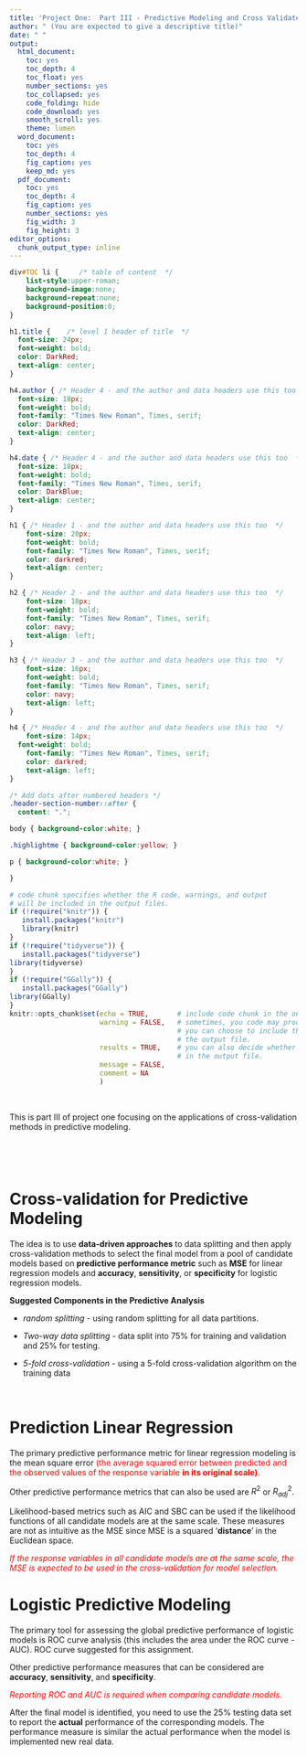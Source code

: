 ---
title: 'Project One:  Part III - Predictive Modeling and Cross Validaton'
author: " (You are expected to give a descriptive title)"
date: " "
output:
  html_document: 
    toc: yes
    toc_depth: 4
    toc_float: yes
    number_sections: yes
    toc_collapsed: yes
    code_folding: hide
    code_download: yes
    smooth_scroll: yes
    theme: lumen
  word_document: 
    toc: yes
    toc_depth: 4
    fig_caption: yes
    keep_md: yes
  pdf_document: 
    toc: yes
    toc_depth: 4
    fig_caption: yes
    number_sections: yes
    fig_width: 3
    fig_height: 3
editor_options: 
  chunk_output_type: inline
---

```{css, echo = FALSE}
div#TOC li {     /* table of content  */
    list-style:upper-roman;
    background-image:none;
    background-repeat:none;
    background-position:0;
}

h1.title {    /* level 1 header of title  */
  font-size: 24px;
  font-weight: bold;
  color: DarkRed;
  text-align: center;
}

h4.author { /* Header 4 - and the author and data headers use this too  */
  font-size: 18px;
  font-weight: bold;
  font-family: "Times New Roman", Times, serif;
  color: DarkRed;
  text-align: center;
}

h4.date { /* Header 4 - and the author and data headers use this too  */
  font-size: 18px;
  font-weight: bold;
  font-family: "Times New Roman", Times, serif;
  color: DarkBlue;
  text-align: center;
}

h1 { /* Header 1 - and the author and data headers use this too  */
    font-size: 20px;
    font-weight: bold;
    font-family: "Times New Roman", Times, serif;
    color: darkred;
    text-align: center;
}

h2 { /* Header 2 - and the author and data headers use this too  */
    font-size: 18px;
    font-weight: bold;
    font-family: "Times New Roman", Times, serif;
    color: navy;
    text-align: left;
}

h3 { /* Header 3 - and the author and data headers use this too  */
    font-size: 16px;
    font-weight: bold;
    font-family: "Times New Roman", Times, serif;
    color: navy;
    text-align: left;
}

h4 { /* Header 4 - and the author and data headers use this too  */
    font-size: 14px;
  font-weight: bold;
    font-family: "Times New Roman", Times, serif;
    color: darkred;
    text-align: left;
}

/* Add dots after numbered headers */
.header-section-number::after {
  content: ".";

body { background-color:white; }

.highlightme { background-color:yellow; }

p { background-color:white; }

}
```

```{r setup, include=FALSE}
# code chunk specifies whether the R code, warnings, and output 
# will be included in the output files.
if (!require("knitr")) {
   install.packages("knitr")
   library(knitr)
}
if (!require("tidyverse")) {
   install.packages("tidyverse")
library(tidyverse)
}
if (!require("GGally")) {
   install.packages("GGally")
library(GGally)
}
knitr::opts_chunk$set(echo = TRUE,       # include code chunk in the output file
                      warning = FALSE,   # sometimes, you code may produce warning messages,
                                         # you can choose to include the warning messages in
                                         # the output file. 
                      results = TRUE,    # you can also decide whether to include the output
                                         # in the output file.
                      message = FALSE,
                      comment = NA
                      )  
```

\

This is part III of project one focusing on the applications of cross-validation methods in predictive modeling.

\

\

# Cross-validation for Predictive Modeling 

The idea is to use **data-driven approaches** to data splitting and then apply cross-validation methods to select the final model from a pool of candidate models based on **predictive performance metric** such as **MSE** for linear regression models and **accuracy**, **sensitivity**, or **specificity** for logistic regression models.

**Suggested Components in the Predictive Analysis**

* *random splitting* - using random splitting for all data partitions.

* *Two-way data splitting* - data split into 75% for training and validation and 25% for testing. 

* *5-fold cross-validation* - using a 5-fold cross-validation algorithm on the training data

\

# Prediction Linear Regression

The primary predictive performance metric for linear regression modeling is the mean square error <font color = "red"> (the average squared error between predicted and the observed values of the response variable <b>in its original scale)</b></font>. 

Other predictive performance metrics that can also be used are $R^2$ or $R^2_{adj}$. 

Likelihood-based metrics such as AIC and SBC can be used if the likelihood functions of all candidate models are at the same scale. These measures are not as intuitive as the MSE since MSE is a squared '**distance**' in the Euclidean space.

<font color = "red">*\color{red}If the response variables in all candidate models are at the same scale, the MSE is expected to be used in the cross-validation for model selection.*</font>


# Logistic Predictive Modeling

The primary tool for assessing the global predictive performance of logistic models is ROC curve analysis (this includes the area under the ROC curve - AUC). ROC curve suggested for this assignment.

Other predictive performance measures that can be considered are **accuracy**, **sensitivity**, and **specificity**.

<font color = "red">*\color{red}Reporting ROC and AUC is required when comparing candidate models.*</font>

After the final model is identified, you need to use the 25% testing data set to report the **actual** performance of the corresponding models. The performance measure is similar the actual performance when the model is implemented new real data. 


